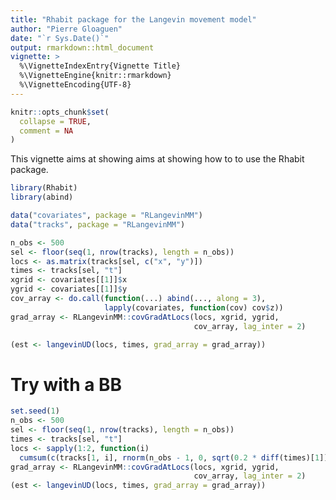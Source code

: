 ```yaml
---
title: "Rhabit package for the Langevin movement model"
author: "Pierre Gloaguen"
date: "`r Sys.Date()`"
output: rmarkdown::html_document
vignette: >
  %\VignetteIndexEntry{Vignette Title}
  %\VignetteEngine{knitr::rmarkdown}
  %\VignetteEncoding{UTF-8}
---
```


```r
knitr::opts_chunk$set(
  collapse = TRUE,
  comment = NA
)
```

This vignette aims at showing aims at showing how to to use the Rhabit package.

```r
library(Rhabit)
library(abind)
```


```r
data("covariates", package = "RLangevinMM")
data("tracks", package = "RLangevinMM")
```

```r
n_obs <- 500
sel <- floor(seq(1, nrow(tracks), length = n_obs))
locs <- as.matrix(tracks[sel, c("x", "y")])
times <- tracks[sel, "t"]
xgrid <- covariates[[1]]$x
ygrid <- covariates[[1]]$y
cov_array <- do.call(function(...) abind(..., along = 3),
                     lapply(covariates, function(cov) cov$z))
grad_array <- RLangevinMM::covGradAtLocs(locs, xgrid, ygrid, 
                                         cov_array, lag_inter = 2)
```

```r
(est <- langevinUD(locs, times, grad_array = grad_array))
```

# Try with a BB

```r
set.seed(1)
n_obs <- 500
sel <- floor(seq(1, nrow(tracks), length = n_obs))
times <- tracks[sel, "t"]
locs <- sapply(1:2, function(i) 
  cumsum(c(tracks[1, i], rnorm(n_obs - 1, 0, sqrt(0.2 * diff(times)[1])))))
grad_array <- RLangevinMM::covGradAtLocs(locs, xgrid, ygrid, 
                                         cov_array, lag_inter = 2)
(est <- langevinUD(locs, times, grad_array = grad_array))
```

